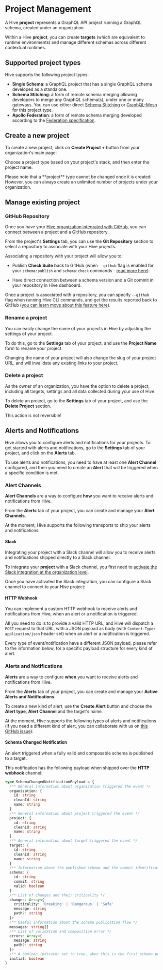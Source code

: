 
# Project Management

A Hive **project** represents a GraphQL API project running a GraphQL schema, created under an
organization.

Within a Hive **project**, you can create **targets** (which are equivalent to runtime environments)
and manage different schemas across different contextual runtimes.

## Supported project types

Hive supports the following project types:

- **Single Schema**: a GraphQL project that has a single GraphQL schema developed as a standalone.
- **Schema Stitching**: a form of remote schema merging allowing developers to merge any GraphQL
  schema(s), under one or many gateways. You can use either direct
  [Schema Stitching](https://the-guild.dev/graphql/stitching) or
  [GraphQL-Mesh](https://the-guild.dev/graphql/mesh) for this project type.
- **Apollo Federation**: a form of remote schema merging developed according to the
  [Federation specification](https://www.apollographql.com/docs/federation/subgraph-spec/).

## Create a new project

To create a new project, click on **Create Project +** button from your organization's main page:

<NextImage alt="Create Project Form" src={projectImage} className="mt-10 max-w-lg drop-shadow-md" />

Choose a project type based on your project's stack, and then enter the project name.

<Callout>
  Please note that a **project** type cannot be changed once it is created. However, you can always
  create an unlimited number of projects under your organization.
</Callout>

## Manage existing project

### GitHub Repository

Once you have your [Hive organization integrated with GitHub](/management/organizations#github), you
can connect between a project and a GitHub repository.

From the project's **Settings** tab, you can use the **Git Repository** section to select a
repository to associate with your Hive projects.

Associating a repository with your project will allow you to:

- Publish **Check Suite** back to GitHub (when `--github` flag is enabled for your `schema:publish`
  and `schema:check` commands - [read more here](/features/ci-integration)).

<NextImage
  alt="GitHub Check Suite"
  src={githubIntegrationImage}
  className="mt-6 max-w-lg drop-shadow-md"
/>

- Have direct connection between a schema version and a Git commit in your repository in Hive
  dashboard.

<NextImage
  alt="Associated Git"
  src={projectGitLinkImage}
  className="mt-6 max-w-lg drop-shadow-md"
/>

Once a project is associated with a repository, you can specify `--github` flag when running Hive
CLI commands, and get the results reported back to GitHub
([you can learn move about this feature here](/api-reference/cli#cli-and-github-integration)).

### Rename a project

You can easily change the name of your projects in Hive by adjusting the settings of your project.

To do this, go to the **Settings** tab of your project, and use the **Project Name** form to rename
your project.

<Callout type="warning">
  Changing the name of your project will also change the slug of your project URL, and will
  invalidate any existing links to your project.
</Callout>

### Delete a project

As the owner of an organization, you have the option to delete a project, including all targets,
settings and all data collected during your use of Hive.

To delete an project, go to the **Settings** tab of your project, and use the **Delete Project**
section.

<Callout type="warning">This action is not reversible!</Callout>

## Alerts and Notifications

Hive allows you to configure alerts and notifications for your projects. To get started with alerts
and notifications, go to the **Settings** tab of your project, and click on the **Alerts** tab.

To use alerts and notifications, you need to have at least one **Alert Channel** configured, and
then you need to create an **Alert** that will be triggered when a specific condition is met.

### Alert Channels

**Alert Channels** are a way to configure **how** you want to receive alerts and notifications from
Hive.

From the **Alerts** tab of your project, you can create and manage your **Alert Channels**.

At the moment, Hive supports the following transports to ship your alerts and notifications:

#### Slack

Integrating your project with a Slack channel will allow you to receive alerts and notifications
shipped directly to a Slack channel.

<NextImage
  alt="Hive Slack Message"
  src={slackIntegrationImage}
  className="mt-6 max-w-lg drop-shadow-md"
/>

To integrate your **project** with a Slack channel, you first need to
[activate the Slack integration at the organization level](/management/organizations#slack).

Once you have activated the Slack integration, you can configure a Slack channel to connect to your
Hive project:

<NextImage
  alt="Hive and Slack Configuration"
  src={slackAlertFormImage}
  className="mt-6 max-w-sm drop-shadow-md"
/>

#### HTTP Webhook

You can implement a custom HTTP webhook to receive alerts and notifications from Hive, when an alert
or a notification is triggered.

All you need to do is to provide a valid HTTP URL, and Hive will dispatch a `POST` request to that
URL, with a JSON payload as body (with `Content-Type: application/json` header set) when an alert or
a notification is triggered.

<NextImage
  alt="HTTP Alert Configuration"
  src={projectHttpAlertImage}
  className="mt-6 max-w-sm drop-shadow-md"
/>

<Callout type="info">
  Every type of event/notification have a different JSON payload, please refer to the information
  below, for a specific payload structure for every kind of alert.
</Callout>

### Alerts and Notifications

**Alerts** are a way to configure **when** you want to receive alerts and notifications from Hive.

From the **Alerts** tab of your project, you can create and manage your **Active Alerts and
Notifications**.

To create a new kind of alert, use the **Create Alert** button and choose the **Alert type**,
**Alert Channel** and the target's name.

At the moment, Hive supports the following types of alerts and notifications (if you need a
different kind of alert, you can collaborate with us on
[this GitHub issue](https://github.com/kamilkisiela/graphql-hive/issues/253)):

#### Schema Changed Notification

An alert triggered when a fully valid and composable schema is published to a target.

This notification has the following payload when shipped over the **HTTP webhook** channel:

```ts copy=false
type SchemaChangedNotificationPayload = {
  /** General information about organization triggered the event */
  organization: {
    id: string
    cleanId: string
    name: string
  }
  /** General information about project triggered the event */
  project: {
    id: string
    cleanId: string
    name: string
  }
  /** General information about target triggered the event */
  target: {
    id: string
    cleanId: string
    name: string
  }
  /** Information about the published schema and the commit identification */
  schema: {
    id: string
    commit: string
    valid: boolean
  }
  /** List of changes and their criticality */
  changes: Array<{
    criticality: 'Breaking' | 'Dangerous' | 'Safe'
    message: string
    path?: string
  }>
  /** Useful information about the schema publication flow */
  messages: string[]
  /** List of validation and composition error */
  errors: Array<{
    message: string
    path?: string
  }>
  /** A boolean indicator set to true, when this is the first schema published to the target */
  initial: boolean
}
```

